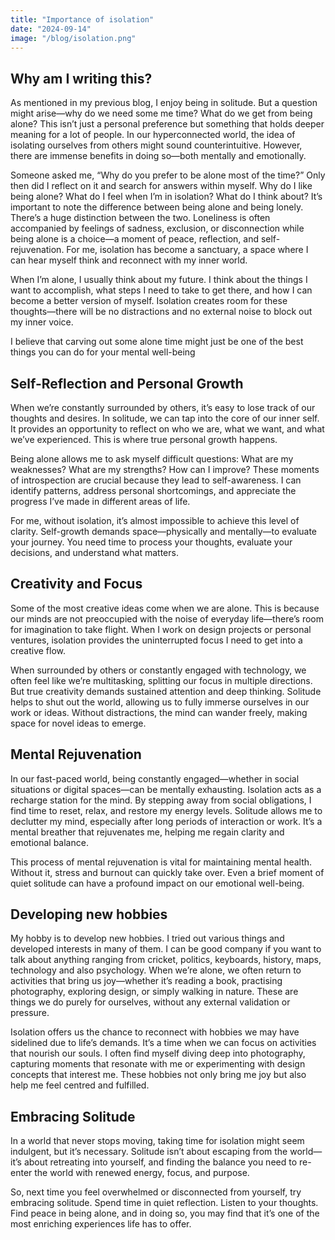 ```yaml
---
title: "Importance of isolation"
date: "2024-09-14"
image: "/blog/isolation.png"
---
```


## Why am I writing this?

As mentioned in my previous blog, I enjoy being in solitude. But a question might arise—why do we need some me time? What do we get from being alone? This isn’t just a personal preference but something that holds deeper meaning for a lot of people. In our hyperconnected world, the idea of isolating ourselves from others might sound counterintuitive. However, there are immense benefits in doing so—both mentally and emotionally.

Someone asked me, “Why do you prefer to be alone most of the time?” Only then did I reflect on it and search for answers within myself. Why do I like being alone? What do I feel when I’m in isolation? What do I think about? It’s important to note the difference between being alone and being lonely. There’s a huge distinction between the two. Loneliness is often accompanied by feelings of sadness, exclusion, or disconnection while being alone is a choice—a moment of peace, reflection, and self-rejuvenation. For me, isolation has become a sanctuary, a space where I can hear myself think and reconnect with my inner world.

When I’m alone, I usually think about my future. I think about the things I want to accomplish, what steps I need to take to get there, and how I can become a better version of myself. Isolation creates room for these thoughts—there will be no distractions and no external noise to block out my inner voice.

I believe that carving out some alone time might just be one of the best things you can do for your mental well-being

## Self-Reflection and Personal Growth

When we’re constantly surrounded by others, it’s easy to lose track of our thoughts and desires. In solitude, we can tap into the core of our inner self. It provides an opportunity to reflect on who we are, what we want, and what we’ve experienced. This is where true personal growth happens.

Being alone allows me to ask myself difficult questions: What are my weaknesses? What are my strengths? How can I improve? These moments of introspection are crucial because they lead to self-awareness. I can identify patterns, address personal shortcomings, and appreciate the progress I’ve made in different areas of life.

For me, without isolation, it’s almost impossible to achieve this level of clarity. Self-growth demands space—physically and mentally—to evaluate your journey. You need time to process your thoughts, evaluate your decisions, and understand what matters.

## Creativity and Focus

Some of the most creative ideas come when we are alone. This is because our minds are not preoccupied with the noise of everyday life—there’s room for imagination to take flight. When I work on design projects or personal ventures, isolation provides the uninterrupted focus I need to get into a creative flow.

When surrounded by others or constantly engaged with technology, we often feel like we’re multitasking, splitting our focus in multiple directions. But true creativity demands sustained attention and deep thinking. Solitude helps to shut out the world, allowing us to fully immerse ourselves in our work or ideas. Without distractions, the mind can wander freely, making space for novel ideas to emerge.

## Mental Rejuvenation

In our fast-paced world, being constantly engaged—whether in social situations or digital spaces—can be mentally exhausting. Isolation acts as a recharge station for the mind. By stepping away from social obligations, I find time to reset, relax, and restore my energy levels. Solitude allows me to declutter my mind, especially after long periods of interaction or work. It’s a mental breather that rejuvenates me, helping me regain clarity and emotional balance.

This process of mental rejuvenation is vital for maintaining mental health. Without it, stress and burnout can quickly take over. Even a brief moment of quiet solitude can have a profound impact on our emotional well-being.

## Developing new hobbies

My hobby is to develop new hobbies. I tried out various things and developed interests in many of them. I can be good company if you want to talk about anything ranging from cricket, politics, keyboards, history, maps, technology and also psychology. When we’re alone, we often return to activities that bring us joy—whether it’s reading a book, practising photography, exploring design, or simply walking in nature. These are things we do purely for ourselves, without any external validation or pressure.

Isolation offers us the chance to reconnect with hobbies we may have sidelined due to life’s demands. It’s a time when we can focus on activities that nourish our souls. I often find myself diving deep into photography, capturing moments that resonate with me or experimenting with design concepts that interest me. These hobbies not only bring me joy but also help me feel centred and fulfilled.

## Embracing Solitude

In a world that never stops moving, taking time for isolation might seem indulgent, but it’s necessary. Solitude isn’t about escaping from the world—it’s about retreating into yourself, and finding the balance you need to re-enter the world with renewed energy, focus, and purpose.

So, next time you feel overwhelmed or disconnected from yourself, try embracing solitude. Spend time in quiet reflection. Listen to your thoughts. Find peace in being alone, and in doing so, you may find that it’s one of the most enriching experiences life has to offer.
